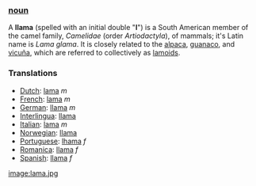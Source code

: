 === [[noun]] ===
A '''llama''' (spelled with an initial double "'''l'''") is a South American member of the camel family, ''Camelidae'' (order ''Artiodactyla''),  of mammals; it's Latin name is ''Lama glama''. It is closely related to the [[alpaca]], [[guanaco]], and [[vicuña]], which are referred to collectively as [[lamoid|lamoids]].  

===Translations===
*[[Dutch]]: [[lama]] ''m''
*[[French]]: [[lama]] ''m''
*[[German]]: [[llama]] ''m''
*[[Interlingua]]: [[llama]]
*[[Italian]]: [[lama]] ''m''
*[[Norwegian]]: [[llama]]
*[[Portuguese]]: [[lhama]] ''f''
*[[Romanica]]: [[llama]] ''f''
*[[Spanish]]: [[llama]] ''f''

[[image:lama.jpg]]